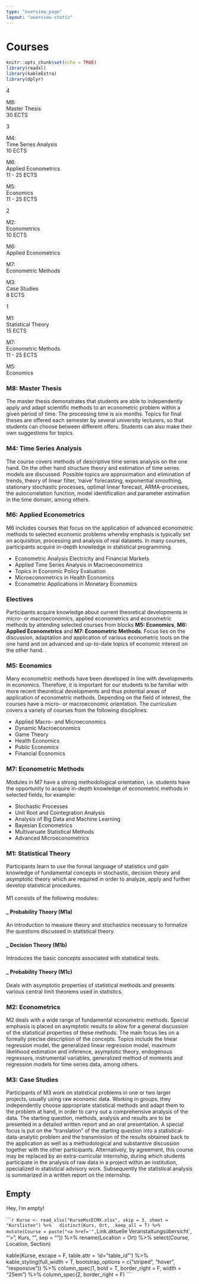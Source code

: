 ```yaml
---
type: "overview_page"
layout: "overview-static"
---
```


# Courses

```r
knitr::opts_chunk$set(echo = TRUE)
library(readxl)
library(kableExtra)
library(dplyr)
```

<div class="banner">
  
  <div class = "term"><p>4</p></div>
  <div class = "m orange show" target="1"><p>M8:<br>Master Thesis<br>30 ECTS</p></div>

  <div class = "term"><p>3</p></div>
  <div class = "w yellow l show" target="2"><p>M4:<br> Time Series Analysis<br>10 ECTS</p></div>
  <div class = "w red show" target="3"><p>M6:<br>Applied Econometrics<br>11 - 25 ECTS</p></div>
  <div class = "w purple show" target="5"><p>M5:<br>Economics<br>11 - 25 ECTS</p></div>
  
  <div class = "term"><p>2</p></div>
  <div class = "w yellow l show" target="8"><p>M2:<br>Econometrics<br>10 ECTS</p></div>
  <div class = "red show" target="3"><p>M6:<br>Applied Econometrics</p></div>
  <div class = "green show" target="6"><p>M7:<br>Econometric Methods</p></div>
  <div class = "w yellow show" target="9"><p>M3:<br>Case Studies<br>8 ECTS</p></div>
  
  <div class = "term"><p>1</p></div>
  <div class="wider yellow l show" target="7"><p>M1:<br> Statistical Theory<br>15 ECTS</p></div>
  <div class = "w green show" target="6"><p>M7:<br>Econometric Methods<br>11 - 25 ECTS</p></div>
  <div class = "purple show" target="5"><p>M5:<br>Economics</p></div>
</div>

<div class="cont">
  <div class="sec" id="section1">
  <h3>M8: Master Thesis</h3>
  <p class = "text_ml">
  The master thesis demonstrates that students are able to independently apply and adapt scientific methods to an econometric problem within a given period of time. The processing time is six months. Topics for final theses are offered each semester by several university lecturers, so that students can choose between different offers. Students can also make their own suggestions for topics.</p>
  </div>
  <div class="sec" id="section2">
  <h3>M4: Time Series Analysis</h3>
  <p class = "text_ml">
  The course covers methods of descriptive time series analysis on the one hand. On the other hand structure theory and estimation of time series models are discussed. Possible topics are approximation and elimination of trends, theory of linear filter, ‘naive’ forecasting, exponential smoothing, stationary stochastic processes, optimal linear forecast, ARMA-processes, the autocorrelation function, model identification and parameter estimation in the time domain, among others.</p>
  </div>
  <div class="sec" id="section3">
  <h3>M6: Applied Econometrics</h3>
  <p class = "text_ml">
  M6 includes courses that focus on the application of advanced econometric methods to selected economic problems whereby emphasis is typically set on acquisition, processing and analysis of real datasets. In many courses, participants acquire in-depth knowledge in statistical programming.
  <ul>
	<li>Econometric Analysis Electricity and Financial Markets</li>
	<li>Applied Time Series Analysis in Macroeconometrics</li>
	<li>Topics in Economic Policy Evaluation</li>
	<li>Microeconometrics in Health Economics</li>
	<li>Econometric Applications in Monetary Economics</li>
  </ul>
  </p>
  </div>
  <div class="sec" id="section4">
  <h3>Electives</h3>
  <p class = "text_ml">
  Participants acquire knowledge about current theoretical developments in micro- or macroeconomics, applied econometrics and econometric methods by attending selected courses from blocks <b>M5: Economics</b>, <b>M6: Applied Econometrics</b> and <b>M7: Econometric Methods</b>. Focus lies on the discussion, adaptation and application of various econometric tools on the one hand and on advanced and up-to-date topics of economic interest on the other hand.
.</p>
  </div>
  <div class="sec" id="section5">
  <h3>M5: Economics</h3>
  <p class = "text_ml">
  Many econometric methods have been developed in line with developments in economics. Therefore, it is important for our students to be familiar with more recent theoretical developments and thus potential areas of application of econometric methods. Depending on the field of interest, the courses have a micro- or macroeconomic orientation. The curriculum covers a variety of courses from the following disciplines: 
  <ul>
	<li>Applied Macro- and Microeconomics</li>
	<li>Dynamic Macroeconomics</li>
	<li>Game Theory</li>
	<li>Health Economics</li>
	<li>Public Economics</li>
	<li>Financial Economics</li>
  </ul>
  </p>
  </div>
  <div class="sec" id="section6">
  <h3>M7: Econometric Methods</h3>
  <p class = "text_ml">
  Modules in M7 have a strong methodological orientation, i.e. students have the opportunity to acquire in-depth knowledge of econometric methods in selected fields, for example:
  <ul>
	<li>Stochastic Processes</li>
	<li>Unit Root and Cointegration Analysis</li>
	<li>Analysis of Big Data and Machine Learning</li>
	<li>Bayesian Econometrics</li>
	<li>Multivaruate Statistical Methods</li>
	<li>Advanced Microeconometrics</li>
  </ul>
  </p>
  </div>
  <div class="sec" id="section7">
  <h3>M1: Statistical Theory</h3>
  <p>
  <p class = "text_ml">
  Participants learn to use the formal language of statistics und gain knowledge of fundamental concepts in stochastic, decision theory and asymptotic theory which are required in order to analyze, apply and further develop statistical procedures.
  <br>
  <br>
  M1 consists of the following modules:
  </p>
  <h4 class = "tab">_ Probability Theory (M1a)</h4> 
  <p class = "text_ml">
  An introduction to measure theory and stochastics necessary to formalize the questions discussed in statistical theory.
  </p>
  <h4 class = "tab">_ Decision Theory (M1b)</h4>
  <p class = "text_ml">
  Introduces the basic concepts associated with statistical tests.
  </p>
  <h4 class = "tab">_ Probability Theory (M1c)</h4>
  <p class = "text_ml">
  Deals with asymptotic properties of statistical methods and presents various central limit theorems used in statistics.
  </p>
  </p>
  </div>
  <div class="sec" id="section8">
  <h3>M2: Econometrics</h3>
  <p class = "text_ml">
  M2 deals with a wide range of fundamental econometric methods. Special emphasis is placed on asymptotic results to allow for a general discussion of the statistical properties of these methods. The main focus lies on a formally precise description of the concepts. Topics include the linear regression model, the generalized linear regression model, maximum likelihood estimation and inference, asymptotic theory, endogenous regressors, instrumental variables, generalized method of moments and regression models for time series data, among others.</p>
  </div>
  <div class="sec" id="section9">
  <h3>M3: Case Studies</h3>
  <p class = "text_ml">
  Participants of M3 work on statistical problems in one or two larger projects, usually using raw economic data. Working in groups, they independently choose appropriate statistical methods and adapt them to the problem at hand, in order to carry out a comprehensive analysis of the data. The starting question, methods, analysis and results are to be presented in a detailed written report and an oral presentation. A special focus is put on the "translation" of the starting question into a statistical-data-analytic problem and the transmission of the results obtained back to the application as well as a methodological and substantive discussion together with the other participants.
Alternatively, by agreement, this course may be replaced by an extra-curricular internship, during which students participate in the analysis of raw data in a project within an institution, specialized in statistical advisory work. Subsequently the statistical analysis is summarized in a written report on the internship.</p>
  </div>
<div class="sec" id="standarddiv">
<h2>Empty</h2>
<p>Hey, I'm empty!</p>
</div>
</div>

````r
Kurse <- read_xlsx("KurseMscECMX.xlsx", skip = 3, sheet = "Kurslisten") %>%
  distinct(Kurs, Ort, .keep_all = T) %>% 
  mutate(Course = paste("<a href='", 
                              `Link aktuelle Veranstaltungsübersicht`, 
                              "'>", 
                              Kurs,
                              "</a>", 
                              sep = "")) %>% 
  rename(Location = Ort) %>%
  select(Course, Location, Section)

kable(Kurse, escape = F, table.attr = 'id=\"table_id\"') %>%
  kable_styling(full_width = T, 
                bootstrap_options = c("striped", "hover", "responsive")) %>%
  column_spec(1, bold = T, border_right = F, width = "25em") %>%
  column_spec(2, border_right = F)
```
